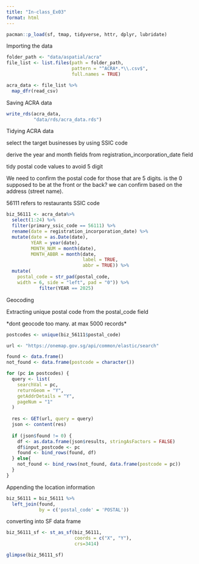 ```yaml
---
title: "In-class_Ex03"
format: html
---
```


```r
pacman::p_load(sf, tmap, tidyverse, httr, dplyr, lubridate)
```

Importing the data

```r
folder_path <- "data/aspatial/acra"
file_list <- list.files(path = folder_path,
                        pattern = "^ACRA*.*\\.csv$",
                        full.names = TRUE)

acra_data <- file_list %>%
  map_dfr(read_csv)
```

Saving ACRA data

```r
write_rds(acra_data,
          "data/rds/acra_data.rds")
```

Tidying ACRA data

select the target businesses by using SSIC code

derive the year and month fields from registration_incorporation_date field

tidy postal code values to avoid 5 digit

We need to confirm the postal code for those that are 5 digits. is the 0 supposed to be at the front or the back? we can confirm based on the address (street name).

56111 refers to restaurants SSIC code

```r
biz_56111 <- acra_data%>%
  select(1:24) %>%
  filter(primary_ssic_code == 56111) %>%
  rename(date = registration_incorporation_date) %>%
  mutate(date = as.Date(date),
         YEAR = year(date),
         MONTH_NUM = month(date),
         MONTH_ABBR = month(date,
                            label = TRUE,
                            abbr = TRUE)) %>%
  mutate(
    postal_code = str_pad(postal_code,
    width = 6, side = "left", pad = "0")) %>%
            filter(YEAR == 2025)
```

Geocoding

Extracting unique postal code from the postal_code field

\*dont geocode too many. at max 5000 records\*

```r
postcodes <- unique(biz_56111$postal_code)

url <- "https://onemap.gov.sg/api/common/elastic/search"

found <- data.frame()
not_found <- data.frame(postcode = character())

for (pc in postcodes) {
  query <- list(
    searchVal = pc,
    returnGeom = "Y",
    getAddrDetails = "Y",
    pageNum = "1"
  )
  
  res <- GET(url, query = query)
  json <- content(res)
  
  if (json$found != 0) {
    df <- as.data.frame(json$results, stringAsFactors = FALSE)
    df$input_postcode <- pc
    found <- bind_rows(found, df)
  } else{
    not_found <- bind_rows(not_found, data.frame(postcode = pc))
  }
}
```

Appending the location information

```r
biz_56111 = biz_56111 %>%
  left_join(found,
            by = c('postal_code' = 'POSTAL'))
```

converting into SF data frame

```r
biz_56111_sf <- st_as_sf(biz_56111,
                         coords = c("X", "Y"),
                         crs=3414)
```

```r
glimpse(biz_56111_sf)
```
